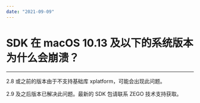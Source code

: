 ```yaml
---
date: "2021-09-09"
---
```

# SDK 在 macOS 10.13 及以下的系统版本为什么会崩溃？
---

2.8 或之前的版本由于不支持基础库 xplatform，可能会出现此问题。

2.9 及之后版本已解决此问题。最新的 SDK 包请联系 ZEGO 技术支持获取。